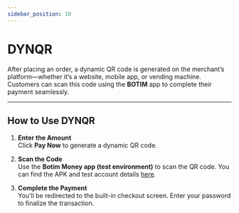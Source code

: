 ```yaml
---
sidebar_position: 10
---
```



# DYNQR

After placing an order, a dynamic QR code is generated on the merchant’s platform—whether it’s a website, mobile app, or vending machine. Customers can scan this code using the **BOTIM** app to complete their payment seamlessly.

---

## How to Use DYNQR

1. **Enter the Amount**  
   Click **Pay Now** to generate a dynamic QR code.

2. **Scan the Code**  
   Use the **Botim Money app (test environment)** to scan the QR code. You can find the APK and test account details [here](https://developers.botim.money/demos/testaccount).

3. **Complete the Payment**  
   You’ll be redirected to the built-in checkout screen. Enter your password to finalize the transaction.


<DynqrPayment/>




